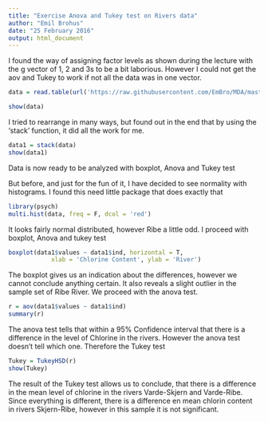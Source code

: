 ```yaml
---
title: "Exercise Anova and Tukey test on Rivers data"
author: "Emil Brohus"
date: "25 February 2016"
output: html_document
---
```


I found the way of assigning factor levels as shown during the lecture with the g vector of 1, 2 and 3s to be a bit laborious. However I could not get the aov and Tukey to work if not all the data was in one vector.

```r
data = read.table(url('https://raw.githubusercontent.com/EmBro/MDA/master/rivers.csv'), dec = ',', sep = ';', header = T)

show(data)
```

I tried to rearrange in many ways, but found out in the end that by using the 'stack' function, it did all the work for me.

```r
data1 = stack(data)
show(data1)
```

Data is now ready to be analyzed with boxplot, Anova and Tukey test

But before, and just for the fun of it, I have decided to see normality with histograms. I found this need little package that does exactly that


```r
library(psych)
multi.hist(data, freq = F, dcol = 'red')
```

It looks fairly normal distributed, however Ribe a little odd. I proceed with boxplot, Anova and tukey test

```r
boxplot(data1$values ~ data1$ind, horizontal = T,
            xlab = 'Chlorine Content', ylab = 'River')
```

The boxplot gives us an indication about the differences, however we cannot conclude anything certain. It also reveals a slight outlier in the sample set of Ribe River.
We proceed with the anova test.

```r
r = aov(data1$values ~ data1$ind)
summary(r)

```

The anova test tells that within a 95% Confidence interval that there is a difference in the level of Chlorine in the rivers. However the anova test doesn't tell which one. Therefore the Tukey test

```r
Tukey = TukeyHSD(r)
show(Tukey)
```

The result of the Tukey test allows us to conclude, that there is a difference in the mean level of chlorine in the rivers Varde-Skjern and Varde-Ribe. Since everything is different, there is a difference en mean chlorin content in rivers Skjern-Ribe, however in this sample it is not significant.










